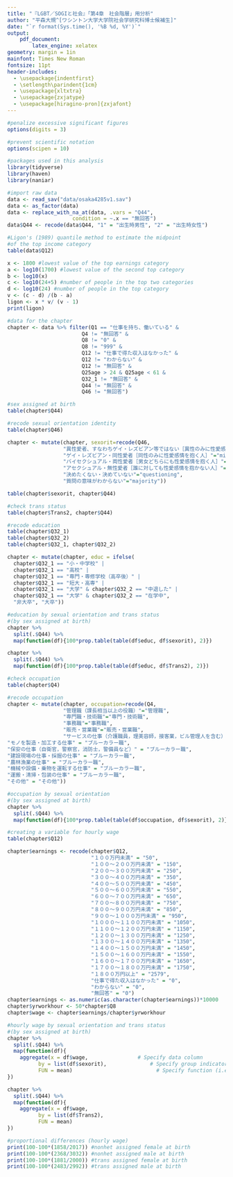 ```yaml
---
title: "『LGBT／SOGIと社会』「第4章　社会階層」用分析"
author: "平森大規^[ワシントン大学大学院社会学研究科博士候補生]"
date: "`r format(Sys.time(), '%B %d, %Y')`"
output:
    pdf_document:
        latex_engine: xelatex
geometry: margin = 1in
mainfont: Times New Roman
fontsize: 11pt
header-includes:
  - \usepackage{indentfirst}
  - \setlength\parindent{1cm}
  - \usepackage{xltxtra}
  - \usepackage{zxjatype}
  - \usepackage[hiragino-pron]{zxjafont}
---
```


```r
#penalize excessive significant figures
options(digits = 3)

#prevent scientific notation
options(scipen = 10)

#packages used in this analysis
library(tidyverse)
library(haven)
library(naniar)
```

```r
#import raw data
data <- read_sav("data/osaka4285v1.sav")
data <- as_factor(data)
data <- replace_with_na_at(data, .vars = "Q44",
                     condition = ~.x == "無回答")
data$Q44 <- recode(data$Q44, "1" = "出生時男性", "2" = "出生時女性")
```

```r
#Ligon's (1989) quantile method to estimate the midpoint
#of the top income category
table(data$Q12)

x <- 1800 #lowest value of the top earnings category
a <- log10(1700) #lowest value of the second top category
b <- log10(x)
c <- log10(24+5) #number of people in the top two categories
d <- log10(24) #number of people in the top category
v <- (c - d) /(b - a)
ligon <- x * v/ (v - 1)
print(ligon)
```

```r
#data for the chapter
chapter <- data %>% filter(Q1 == "仕事を持ち、働いている" &
                        Q4 != "無回答" &
                        Q8 != "0" &
                        Q8 != "999" &
                        Q12 != "仕事で得た収入はなかった" &
                        Q12 != "わからない" &
                        Q12 != "無回答" &
                        Q25age > 24 & Q25age < 61 &
                        Q32_1 != "無回答" &
                        Q44 != "無回答" &
                        Q46 != "無回答") 
```

```r
#sex assigned at birth
table(chapter$Q44)
```

```r
#recode sexual orientation identity
table(chapter$Q46)

chapter <- mutate(chapter, sexorit=recode(Q46,
                  "異性愛者、すなわちゲイ・レズビアン等ではない［異性のみに性愛感情を抱く人］"="majority",
                  "ゲイ・レズビアン・同性愛者［同性のみに性愛感情を抱く人］"="minority",
                  "バイセクシュアル・両性愛者［男女どちらにも性愛感情を抱く人］"="minority",
                  "アセクシュアル・無性愛者［誰に対しても性愛感情を抱かない人］"="minority",
                  "決めたくない・決めていない"="questioning",
                  "質問の意味がわからない"="majority"))

table(chapter$sexorit, chapter$Q44)
```

```r
#check trans status
table(chapter$Trans2, chapter$Q44)
```

```r
#recode education
table(chapter$Q32_1)
table(chapter$Q32_2)
table(chapter$Q32_1, chapter$Q32_2)

chapter <- mutate(chapter, educ = ifelse(
  chapter$Q32_1 == "小・中学校" | 
  chapter$Q32_1 == "高校" | 
  chapter$Q32_1 == "専門・専修学校（高卒後）" |
  chapter$Q32_1 == "短大・高専" |
  chapter$Q32_1 == "大学" & chapter$Q32_2 == "中退した" |
  chapter$Q32_1 == "大学" & chapter$Q32_2 == "在学中",
  "非大卒", "大卒"))
```

```r
#education by sexual orientation and trans status
#(by sex assigned at birth)
chapter %>% 
  split(.$Q44) %>% 
  map(function(df){100*prop.table(table(df$educ, df$sexorit), 2)})

chapter %>% 
  split(.$Q44) %>% 
  map(function(df){100*prop.table(table(df$educ, df$Trans2), 2)})
```

```r
#check occupation
table(chapter$Q4)
```

```r
#recode occupation
chapter <- mutate(chapter, occupation=recode(Q4,
                  "管理職（課長相当以上の役職）"="管理職",
                  "専門職・技術職"="専門・技術職",
                  "事務職"="事務職",
                  "販売・営業職"="販売・営業職",
                  "サービスの仕事（介護職員，理美容師，接客業，ビル管理人を含む）"="サービス職",
"モノを製造・加工する仕事" = "ブルーカラー職",
"保安の仕事（自衛官，警察官，消防士，警備員など）" = "ブルーカラー職",
"建設現場の仕事・採掘の仕事" = "ブルーカラー職",
"農林漁業の仕事" = "ブルーカラー職",
"機械や設備・乗物を運転する仕事" = "ブルーカラー職",
"運搬・清掃・包装の仕事" = "ブルーカラー職",
"その他" = "その他"))
```

```r
#occupation by sexual orientation
#(by sex assigned at birth)
chapter %>% 
  split(.$Q44) %>% 
  map(function(df){100*prop.table(table(df$occupation, df$sexorit), 2)})
```

```r
#creating a variable for hourly wage
table(chapter$Q12)

chapter$earnings <- recode(chapter$Q12,
                           "１００万円未満" = "50",
                           "１００～２００万円未満" = "150",
                           "２００～３００万円未満" = "250",
                           "３００～４００万円未満" = "350",
                           "４００～５００万円未満" = "450",
                           "５００～６００万円未満" = "550",
                           "６００～７００万円未満" = "650",
                           "７００～８００万円未満" = "750",
                           "８００～９００万円未満" = "850",
                           "９００～１０００万円未満" = "950",
                           "１０００～１１００万円未満" = "1050",
                           "１１００～１２００万円未満" = "1150",
                           "１２００～１３００万円未満" = "1250",
                           "１３００～１４００万円未満" = "1350",
                           "１４００～１５００万円未満" = "1450",
                           "１５００～１６００万円未満" = "1550",
                           "１６００～１７００万円未満" = "1650",
                           "１７００～１８００万円未満" = "1750",
                           "１８００万円以上" = "2579",
                           "仕事で得た収入はなかった" = "0",
                           "わからない" = "0",
                           "無回答" = "0")
chapter$earnings <- as.numeric(as.character(chapter$earnings))*10000 
chapter$yrworkhour <- 50*chapter$Q8
chapter$wage <- chapter$earnings/chapter$yrworkhour
```

```r
#hourly wage by sexual orientation and trans status
#(by sex assigned at birth)
chapter %>% 
  split(.$Q44) %>% 
  map(function(df){
    aggregate(x = df$wage,                # Specify data column
          by = list(df$sexorit),              # Specify group indicator
          FUN = mean)                           # Specify function (i.e. mean)
})

chapter %>% 
  split(.$Q44) %>% 
  map(function(df){
    aggregate(x = df$wage,
          by = list(df$Trans2), 
          FUN = mean)
})
```

```r
#proportional differences (hourly wage)
print(100-100*(1858/2017)) #nonhet assigned female at birth
print(100-100*(2368/3032)) #nonhet assigned male at birth
print(100-100*(1881/2000)) #trans assigned female at birth
print(100-100*(2483/2992)) #trans assigned male at birth
```
